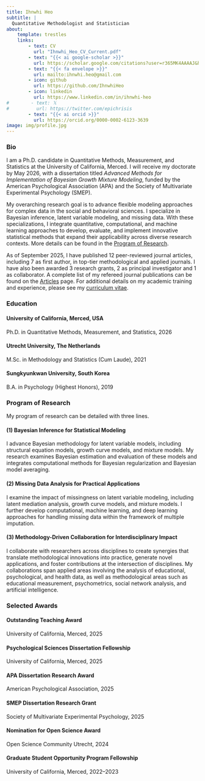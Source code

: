 ```yaml
---
title: Ihnwhi Heo
subtitle: |
  Quantitative Methodologist and Statistician
about:
    template: trestles
    links:
        - text: CV
          url: "Ihnwhi_Heo_CV_Current.pdf"
        - text: "{{< ai google-scholar >}}"
          url: https://scholar.google.com/citations?user=r365MK4AAAAJ&hl=en
        - text: "{{< fa envelope >}}"
          url: mailto:ihnwhi.heo@gmail.com
        - icon: github
          url: https://github.com/IhnwhiHeo
        - icon: linkedin
          url: https://www.linkedin.com/in/ihnwhi-heo
#        - text: 𝕏
#          url: https://twitter.com/epichrisis
        - text: "{{< ai orcid >}}"
          url: https://orcid.org/0000-0002-6123-3639
image: img/profile.jpg
---
```


### Bio

I am a Ph.D. candidate in Quantitative Methods, Measurement, and Statistics at the University of California, Merced. I will receive my doctorate by May 2026, with a dissertation titled *Advanced Methods for Implementation of Bayesian Growth Mixture Modeling*, funded by the American Psychological Association (APA) and the Society of Multivariate Experimental Psychology (SMEP).

My overarching research goal is to advance flexible modeling approaches for complex data in the social and behavioral sciences. I specialize in Bayesian inference, latent variable modeling, and missing data. With these specializations, I integrate quantitative, computational, and machine learning approaches to develop, evaluate, and implement innovative statistical methods that expand their applicability across diverse research contexts. More details can be found in the [Program of Research](#program-of-research).

As of September 2025, I have published 12 peer-reviewed journal articles, including 7 as first author, in top-tier methodological and applied journals. I have also been awarded 3 research grants, 2 as principal investigator and 1 as collaborator. A complete list of my refereed journal publications can be found on the [Articles](articles.qmd) page. For additional details on my academic training and experience, please see my [curriculum vitae](Ihnwhi_Heo_CV_Current.pdf).


### Education

#### University of California, Merced, USA
Ph.D. in Quantitative Methods, Measurement, and Statistics, 2026

#### Utrecht University, The Netherlands
M.Sc. in Methodology and Statistics (Cum Laude), 2021

#### Sungkyunkwan University, South Korea
B.A. in Psychology (Highest Honors), 2019


### Program of Research

My program of research can be detailed with three lines.

#### (1) Bayesian Inference for Statistical Modeling

I advance Bayesian methodology for latent variable models, including structural equation models, growth curve models, and mixture models. My research examines Bayesian estimation and evaluation of these models and integrates computational methods for Bayesian regularization and Bayesian model averaging.

#### (2) Missing Data Analysis for Practical Applications

I examine the impact of missingness on latent variable modeling, including latent mediation analysis, growth curve models, and mixture models. I further develop computational, machine learning, and deep learning approaches for handling missing data within the framework of multiple imputation.

#### (3) Methodology-Driven Collaboration for Interdisciplinary Impact

I collaborate with researchers across disciplines to create synergies that translate methodological innovations into practice, generate novel applications, and foster contributions at the intersection of disciplines. My collaborations span applied areas involving the analysis of educational, psychological, and health data, as well as methodological areas such as educational measurement, psychometrics, social network analysis, and artificial intelligence.


### Selected Awards

#### Outstanding Teaching Award

University of California, Merced, 2025

#### Psychological Sciences Dissertation Fellowship

University of California, Merced, 2025

#### APA Dissertation Research Award

American Psychological Association, 2025

#### SMEP Dissertation Research Grant

Society of Multivariate Experimental Psychology, 2025

#### Nomination for Open Science Award

Open Science Community Utrecht, 2024

#### Graduate Student Opportunity Program Fellowship

University of California, Merced, 2022--2023

